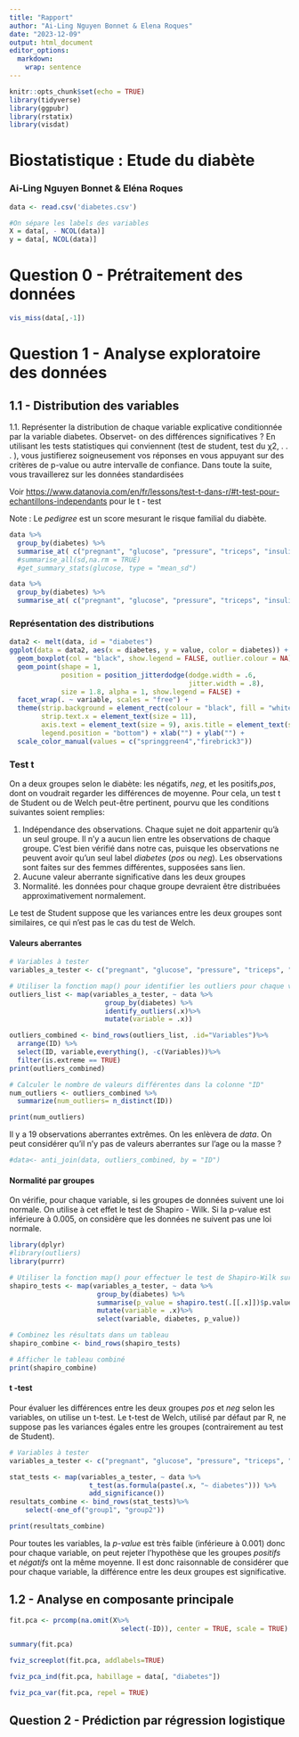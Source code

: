 ```yaml
---
title: "Rapport"
author: "Ai-Ling Nguyen Bonnet & Elena Roques"
date: "2023-12-09"
output: html_document
editor_options: 
  markdown: 
    wrap: sentence
---
```


```r
knitr::opts_chunk$set(echo = TRUE)
library(tidyverse)
library(ggpubr)
library(rstatix)
library(visdat)
```

# Biostatistique : Etude du diabète

### Ai-Ling Nguyen Bonnet & Eléna Roques

```r
data <- read.csv('diabetes.csv')

#On sépare les labels des variables 
X = data[, - NCOL(data)]
y = data[, NCOL(data)] 
```

# Question 0 - Prétraitement des données

```r
vis_miss(data[,-1])
```

# Question 1 - Analyse exploratoire des données

## 1.1 - Distribution des variables

1.1.
Représenter la distribution de chaque variable explicative conditionnée par la variable diabetes.
Observet- on des différences significatives ?
En utilisant les tests statistiques qui conviennent (test de student, test du χ2, . . . ), vous justifierez soigneusement vos réponses en vous appuyant sur des critères de p-value ou autre intervalle de confiance.
Dans toute la suite, vous travaillerez sur les données standardisées

Voir <https://www.datanovia.com/en/fr/lessons/test-t-dans-r/#t-test-pour-echantillons-independants> pour le t - test

Note : Le *pedigree* est un score mesurant le risque familial du diabète.

```r
data %>%
  group_by(diabetes) %>%
  summarise_at( c("pregnant", "glucose", "pressure", "triceps", "insulin", "mass","pedigree","age"),.f = list(mean = mean), na.rm = TRUE)
  #summarise_all(sd,na.rm = TRUE)
  #get_summary_stats(glucose, type = "mean_sd")
```

```r
data %>%
  group_by(diabetes) %>%
  summarise_at( c("pregnant", "glucose", "pressure", "triceps", "insulin", "mass","pedigree","age"),.f = list(sd = sd), na.rm = TRUE)
```

### Représentation des distributions

```r
data2 <- melt(data, id = "diabetes") 
ggplot(data = data2, aes(x = diabetes, y = value, color = diabetes)) + 
  geom_boxplot(col = "black", show.legend = FALSE, outlier.colour = NA) + theme_bw() +
  geom_point(shape = 1, 
             position = position_jitterdodge(dodge.width = .6, 
                                             jitter.width = .8), 
             size = 1.8, alpha = 1, show.legend = FALSE) +
  facet_wrap(. ~ variable, scales = "free") +
  theme(strip.background = element_rect(colour = "black", fill = "white"),
        strip.text.x = element_text(size = 11),
        axis.text = element_text(size = 9), axis.title = element_text(size = 0),
        legend.position = "bottom") + xlab("") + ylab("") +
  scale_color_manual(values = c("springgreen4","firebrick3"))
```

### Test t

On a deux groupes selon le diabète: les négatifs, *neg*, et les positifs,*pos*, dont on voudrait regarder les différences de moyenne.
Pour cela, un test t de Student ou de Welch peut-être pertinent, pourvu que les conditions suivantes soient remplies:

1.  Indépendance des observations. Chaque sujet ne doit appartenir qu'à un seul groupe. Il n'y a aucun lien entre les observations de chaque groupe. C'est bien vérifié dans notre cas, puisque les observations ne peuvent avoir qu'un seul label *diabetes* (*pos* ou *neg*). Les observations sont faites sur des femmes différentes, supposées sans lien.
2.  Aucune valeur aberrante significative dans les deux groupes
3.  Normalité. les données pour chaque groupe devraient être distribuées approximativement normalement.

Le test de Student suppose que les variances entre les deux groupes sont similaires, ce qui n'est pas le cas du test de Welch.

#### Valeurs aberrantes

```r
# Variables à tester
variables_a_tester <- c("pregnant", "glucose", "pressure", "triceps", "insulin", "mass", "pedigree", "age")

# Utiliser la fonction map() pour identifier les outliers pour chaque variable
outliers_list <- map(variables_a_tester, ~ data %>%
                        group_by(diabetes) %>%
                        identify_outliers(.x)%>%
                        mutate(variable = .x))

outliers_combined <- bind_rows(outliers_list, .id="Variables")%>%
  arrange(ID) %>%
  select(ID, variable,everything(), -c(Variables))%>%
  filter(is.extreme == TRUE) 
print(outliers_combined)

# Calculer le nombre de valeurs différentes dans la colonne "ID"
num_outliers <- outliers_combined %>%
  summarize(num_outliers= n_distinct(ID))

print(num_outliers)
```

Il y a 19 observations aberrantes extrêmes.
On les enlèvera de *data*.
On peut considérer qu'il n'y pas de valeurs aberrantes sur l'age ou la masse ?

```r
#data<- anti_join(data, outliers_combined, by = "ID")
```

#### **Normalité par groupes**

On vérifie, pour chaque variable, si les groupes de données suivent une loi normale.
On utilise à cet effet le test de Shapiro - Wilk.
Si la p-value est inférieure à 0.005, on considère que les données ne suivent pas une loi normale.

```r
library(dplyr)
#library(outliers)
library(purrr)

# Utiliser la fonction map() pour effectuer le test de Shapiro-Wilk sur chaque variable
shapiro_tests <- map(variables_a_tester, ~ data %>%
                      group_by(diabetes) %>%
                      summarise(p_value = shapiro.test(.[[.x]])$p.value) %>%
                      mutate(variable = .x)%>%
                      select(variable, diabetes, p_value))

# Combinez les résultats dans un tableau
shapiro_combine <- bind_rows(shapiro_tests)

# Afficher le tableau combiné
print(shapiro_combine)
```

#### t -test

Pour évaluer les différences entre les deux groupes *pos* et *neg* selon les variables, on utilise un t-test.
Le t-test de Welch, utilisé par défaut par R, ne suppose pas les variances égales entre les groupes (contrairement au test de Student).

```r
# Variables à tester
variables_a_tester <- c("pregnant", "glucose", "pressure", "triceps", "insulin", "mass", "pedigree", "age")

stat_tests <- map(variables_a_tester, ~ data %>%
                    t_test(as.formula(paste(.x, "~ diabetes"))) %>%
                    add_significance())
resultats_combine <- bind_rows(stat_tests)%>% 
    select(-one_of("group1", "group2"))

print(resultats_combine)
```

Pour toutes les variables, la *p-value* est très faible (inférieure à 0.001) donc pour chaque variable, on peut rejeter l'hypothèse que les groupes *positifs* et *négatifs* ont la même moyenne.
Il est donc raisonnable de considérer que pour chaque variable, la différence entre les deux groupes est significative.

## 1.2 - Analyse en composante principale

```r
fit.pca <- prcomp(na.omit(X%>% 
                            select(-ID)), center = TRUE, scale = TRUE)
```

```r
summary(fit.pca)
```

```r
fviz_screeplot(fit.pca, addlabels=TRUE)
```

```r
fviz_pca_ind(fit.pca, habillage = data[, "diabetes"])
```

```r
fviz_pca_var(fit.pca, repel = TRUE)
```

## Question 2 - Prédiction par régression logistique
